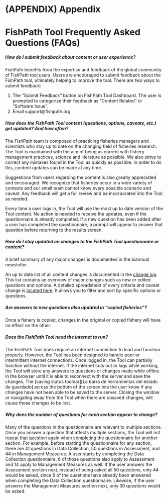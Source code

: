 # (APPENDIX) Appendix {-} 

# FishPath Tool Frequently Asked Questions (FAQs)

##### How do I submit feedback about content or user experience? {#faq-feedback}

FishPath benefits from the expertise and feedback of the global community of FishPath tool users. Users are encouraged to submit feedback about the FishPath tool, ultimately helping to improve the tool. There are two ways to submit feedback:

1.	The “Submit Feedback” button on FishPath Tool Dashboard. The user is prompted to categorize their feedback as “Content Related” or “Software Issue”.
2.	Email support@fishpath.org 

##### How does the FishPath Tool content (questions, options, caveats, etc.) get updated? And how often? {#faq-content-updates}

The FishPath team is composed of practicing fisheries managers and scientists who stay up to date on the changing field of fisheries research. The Tool is maintained with the aim of being as current with fishery management practices, science and literature as possible. We also strive to correct any mistakes found in the Tool as quickly as possible. In order to do this, content updates can be made at any time. 

Suggestions from users regarding the content is also greatly appreciated and encouraged. We recognize that fisheries occur in a wide variety of contexts and our small team cannot know every possible scenario and caveat. Any feedback will get a full review and be incorporated into the Tool as needed. 

Every time a user logs in, the Tool will use the most up to date version of the Tool content. No action is needed to receive the updates, even if the questionnaire is already completed. If a new question has been added after a user has completed the questionnaire, a prompt will appear to answer that question before returning to the results screen.

##### How do I stay updated on changes to the FishPath Tool questionnaire or content? {#faq-stay-updated}

A brief summary of any major changes is documented in the biannual newsletter.

An up to date list of all content changes is documented in the [change log](https://github.com/FishPath/FishPath-Tool-User-Guide/blob/master/Major%20Content%20Updates.md). This list contains an overview of major changes such as new or edited questions and options. A detailed spreadsheet of every criteria and caveat change is [located here](https://docs.google.com/spreadsheets/d/1HPlUvI6XuvXtYdFk5bpOsG4JR1fdM0D58KO5mBs0fyE/edit?usp=sharing). It allows you to filter and sort by specific options or questions.

##### Are answers to new questions also updated in “copied fisheries”? {#faq-copy-fisheries}

Once a fishery is copied, changes in the original or copied fishery will have no effect on the other.

##### Does the FishPath Tool need the internet to run? {#faq-internet}

The FishPath Tool does require an internet connection to load and function properly. However, the Tool has been designed to handle poor or intermittent internet connections. Once logged in, the Tool can partially function without the internet. If the internet cuts out or lags while working, the Tool will store any answers to questions or changes made while offline in the browser until it is able to reconnect with the server and save the changes. The [saving status toolbar][La barra de herramientas del estado de guardado] across the bottom of the screen lets the user know if any changes have not been able to be saved to the server. Closing the window or navigating away from the Tool when there are unsaved changes, will cause those changes to be lost.

##### Why does the number of questions for each section appear to change? {#faq-question-numbering}

Many of the questions in the questionnaire are relevant to multiple sections. Once you answer a question that affects multiple sections, the Tool will not repeat that question again when completing the questionnaire for another section. For example, before starting the questionnaire for any section, there are 41 questions in Data Collection, 50 questions in Assessment, and 44 in Management Measures. A user starts by completing the Data Collection questionnaire. 6 of those questions also apply to Assessment and 14 apply to Management Measures as well. If the user answers the Assessment section next, instead of being asked all 50 questions, only  44 would be asked, since 6 of the questions have already been answered when completing the Data Collection questionnaire. Likewise, if the user answers the Management Measures section next, only 30 questions would be asked.

